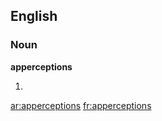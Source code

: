 ==English==

===Noun===
'''apperceptions'''

# {{plural of|[[apperception]]}}

[[ar:apperceptions]]
[[fr:apperceptions]]